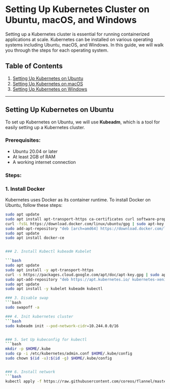 # Setting Up Kubernetes Cluster on Ubuntu, macOS, and Windows

Setting up a Kubernetes cluster is essential for running containerized applications at scale. Kubernetes can be installed on various operating systems including Ubuntu, macOS, and Windows. In this guide, we will walk you through the steps for each operating system.

## Table of Contents

1. [Setting Up Kubernetes on Ubuntu](#setting-up-kubernetes-on-ubuntu)
2. [Setting Up Kubernetes on macOS](#setting-up-kubernetes-on-macos)
3. [Setting Up Kubernetes on Windows](#setting-up-kubernetes-on-windows)

---

## Setting Up Kubernetes on Ubuntu

To set up Kubernetes on Ubuntu, we will use **Kubeadm**, which is a tool for easily setting up a Kubernetes cluster.

### Prerequisites:
- Ubuntu 20.04 or later
- At least 2GB of RAM
- A working internet connection

### Steps:

### 1. Install Docker
Kubernetes uses Docker as its container runtime. To install Docker on Ubuntu, follow these steps:

```bash
sudo apt update
sudo apt install apt-transport-https ca-certificates curl software-properties-common
curl -fsSL https://download.docker.com/linux/ubuntu/gpg | sudo apt-key add -
sudo add-apt-repository "deb [arch=amd64] https://download.docker.com/linux/ubuntu $(lsb_release -cs) stable"
sudo apt update
sudo apt install docker-ce


### 2. Install Kubectl kubeadm Kubelet

```bash
sudo apt update
sudo apt install -y apt-transport-https
curl -s https://packages.cloud.google.com/apt/doc/apt-key.gpg | sudo apt-key add -
sudo apt-add-repository "deb https://apt.kubernetes.io/ kubernetes-xenial main"
sudo apt update
sudo apt install -y kubelet kubeadm kubectl

### 3. Disable swap
```bash
sudo swapoff -a

### 4. Init kubernetes cluster
```bash
sudo kubeadm init --pod-network-cidr=10.244.0.0/16


### 5. Set Up kubeconfig for kubectl
```bash
mkdir -p $HOME/.kube
sudo cp -i /etc/kubernetes/admin.conf $HOME/.kube/config
sudo chown $(id -u):$(id -g) $HOME/.kube/config


### 6. Install network
```bash
kubectl apply -f https://raw.githubusercontent.com/coreos/flannel/master/Documentation/kube-flannel.yml



